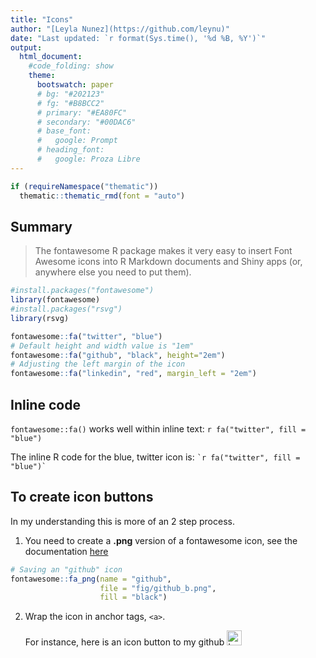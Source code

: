 ```yaml
---
title: "Icons"
author: "[Leyla Nunez](https://github.com/leynu)"
date: "Last updated: `r format(Sys.time(), '%d %B, %Y')`"
output: 
  html_document:
    #code_folding: show
    theme:
      bootswatch: paper
      # bg: "#202123"
      # fg: "#B8BCC2"
      # primary: "#EA80FC"
      # secondary: "#00DAC6"
      # base_font:
      #   google: Prompt
      # heading_font:
      #   google: Proza Libre
---
```


```r
if (requireNamespace("thematic")) 
  thematic::thematic_rmd(font = "auto")
```

## Summary
> The fontawesome R package makes it very easy to insert Font Awesome icons into R Markdown documents and Shiny apps (or, anywhere else you need to put them).

```r
#install.packages("fontawesome")
library(fontawesome)
#install.packages("rsvg")
library(rsvg)
```

```r

fontawesome::fa("twitter", "blue")
# Default height and width value is "1em"
fontawesome::fa("github", "black", height="2em")
# Adjusting the left margin of the icon
fontawesome::fa("linkedin", "red", margin_left = "2em") 

```

## Inline code

`fontawesome::fa()` works well within inline text:  `r fa("twitter", fill = "blue")`

The inline R code for the blue, twitter icon is: `` `r
fa("twitter", fill = "blue")` ``


## To create icon buttons

In my understanding this is more of an 2 step process.

1. You need to create a **.png** version of a fontawesome icon, see the documentation [here](https://www.rdocumentation.org/packages/fontawesome/versions/0.2.1/topics/fa_png)


```r
# Saving an "github" icon
fontawesome::fa_png(name = "github", 
                    file = "fig/github_b.png", 
                    fill = "black")

```

2. Wrap the icon in anchor tags, `<a>`. 

   For instance, here is an icon button to my github <a href="https://github.com/leynu"><img src="https://github.com/leynu/Feb22_myfun/blob/master/fig/github_b.png?raw=true" alt="Leyla Nunez | Twitter" width="24px"/></a>




